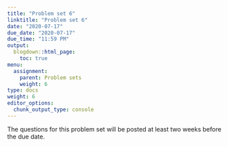 ```yaml
---
title: "Problem set 6"
linktitle: "Problem set 6"
date: "2020-07-17"
due_date: "2020-07-17"
due_time: "11:59 PM"
output:
  blogdown::html_page:
    toc: true
menu:
  assignment:
    parent: Problem sets
    weight: 6
type: docs
weight: 6
editor_options: 
  chunk_output_type: console
---
```


The questions for this problem set will be posted at least two weeks before the due date.
